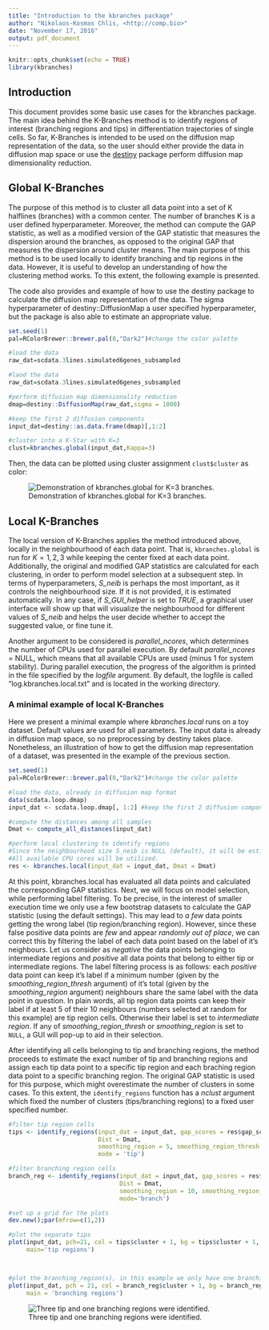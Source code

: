 ```yaml
---
title: "Introduction to the kbranches package"
author: "Nikolaos-Kosmas Chlis, <http://comp.bio>"
date: "November 17, 2016"
output: pdf_document
---
```


```r
knitr::opts_chunk$set(echo = TRUE)
library(kbranches)
```

## Introduction

This document provides some basic use cases for the kbranches package. The main idea behind the K-Branches method is to identify regions of interest (branching regions and tips) in differentiation trajectories of single cells. So far, K-Branches is intended to be used on the diffusion map representation of the data, so the user should either provide the data in diffusion map space or use the [destiny](http://bioconductor.org/packages/release/bioc/html/destiny.html) package perform diffusion map dimensionality reduction.

## Global K-Branches

The purpose of this method is to cluster all data point into a set of K halflines (branches) with a common center. The number of branches K is a user defined hyperparameter. Moreover, the method can compute the GAP statistic, as well as a modified version of the GAP statistic that measures the dispersion around the branches, as opposed to the original GAP that measures the dispersion around cluster means. The main purpose of this method is to be used locally to identify branching and tip regions in the data. However, it is useful to develop an understanding of how the clustering method works. To this extent, the following example is presented.

The code also provides and example of how to use the destiny package to calculate the diffusion map representation of the data.
The sigma hyperparameter of destiny::DiffusionMap a user specified hyperparameter, but the package is also able to estimate an appropriate value.
```r
set.seed(1)
pal=RColorBrewer::brewer.pal(8,"Dark2")#change the color palette

#load the data
raw_dat=scdata.3lines.simulated6genes_subsampled

#laod the data
raw_dat=scdata.3lines.simulated6genes_subsampled

#perform diffusion map dimensionality reduction
dmap=destiny::DiffusionMap(raw_dat,sigma = 1000)

#keep the first 2 diffusion components
input_dat=destiny::as.data.frame(dmap)[,1:2]

#cluster into a K-Star with K=3
clust=kbranches.global(input_dat,Kappa=3)
```

Then, the data can be plotted using cluster assignment `clust$cluster` as color:

![Demonstration of kbranches.global for K=3 branches.](figs/kbranch_global.png)
 
<!-- # ```{r kbranch.global plot} -->
<!-- # #(dmap, 1:2, col = clust$cluster, pch = 20) -->
<!-- # #or plot(input_dat, col = ...) -->
<!-- # plot(input_dat[,1:2], col = clust$cluster, pch = 20) -->
<!-- # ``` -->

## Local K-Branches

The local version of K-Branches applies the method introduced above, locally in the neighbourhood of each data point.
That is, `kbranches.global` is run for $K=1,2,3$ while keeping the center fixed at each data point. Additionally, the original and modified GAP statistics are calculated for each clustering, in order to perform model selection at a subsequent step.
In terms of hyperparameters, *S_neib* is perhaps the most important, as it controls the neighbourhood size. If it is not provided, it is estimated automatically. In any case, if *S_GUI_helper* is set to *TRUE*, a graphical user interface will show up that will visualize the neighbourhood for different values of *S_neib* and helps the user decide whether to accept the suggested value, or fine tune it.

Another argument to be considered is *parallel_ncores*, which determines the number of CPUs used for parallel execution. By default *parallel_ncores* = NULL, which means that all available CPUs are used (minus 1 for system stability). During parallel execution, the progress of the algorithm is printed in the file specified by the *logfile* argument. By default, the logfile is called "log.kbranches.local.txt" and is located in the working directory.

### A minimal example of local K-Branches

Here we present a minimal example where *kbranches.local* runs on a toy dataset. Default values are used for all parameters. The input data is already in diffusion map space, so no preprocessing by destiny takes place. Nonetheless, an illustration of how to get the diffusion map representation of a dataset, was presented in the example of the previous section. 

```r
set.seed(1)
pal=RColorBrewer::brewer.pal(8,"Dark2")#change the color palette

#load the data, already in diffusion map format
data(scdata.loop.dmap)
input_dat <- scdata.loop.dmap[, 1:2] #keep the first 2 diffusion components

#compute the distances among all samples
Dmat <- compute_all_distances(input_dat)

#perform local clustering to identify regions
#Since the neighbourhood size S_neib is NULL (default), it will be estimated from the data
#All available CPU cores will be utilized.
res <- kbranches.local(input_dat = input_dat, Dmat = Dmat)
```

At this point, kbranches.local has evaluated all data points and calculated the corresponding GAP statistics. Next, we will focus on model selection, while performing label filtering. To be precise, in the interest of smaller execution time we only use a few bootstrap datasets to calculate the GAP statistic (using the default settings). This may lead to *a few* data points getting the wrong label (tip region/branching region). However, since these false positive data points are *few* and appear *randomly out of place*, we can correct this by filtering the label of each data point based on the label of it's neighbours. Let us consider as *negative* the data points belonging to intermediate regions and *positive* all data points that belong to either tip or intermediate regions. The label filtering process is as follows: each *positive* data point can keep it's label if a minimum number (given by the *smoothing_region_thresh* argument) of it's total (given by the *smoothing_region* argument) neighbours share the same label with the data point in question. In plain words, all tip region data points can keep their label if at least 5 of their 10 neighbours (numbers selected at random for this example) are tip region cells. Otherwise their label is set to *intermediate region*. If any of *smoothing_region_thresh* or *smoothing_region* is set to `NULL`, a GUI will pop-up to aid in their selection.

After identifying all cells belonging to tip and branching regions, the method proceeds to estimate the exact number of tip and branching regions and assign each tip data point to a specific tip region and each braching region data point to a specific branching region. The original GAP statistic is used for this purpose, which might overestimate the number of clusters in some cases. To this extent, the `identify_regions` function has a *nclust* argument which fixed the number of clusters (tips/branching regions) to a fixed user specified number.

```r
#filter tip region cells
tips <- identify_regions(input_dat = input_dat, gap_scores = res$gap_scores,
                         Dist = Dmat,
                         smoothing_region = 5, smoothing_region_thresh = 5,
                         mode = 'tip')

#filter branching region cells
branch_reg <- identify_regions(input_dat = input_dat, gap_scores = res$gap_scores,
                               Dist = Dmat,
                               smoothing_region = 10, smoothing_region_thresh = 10,
                               mode='branch')

#set up a grid for the plots
dev.new();par(mfrow=c(1,2))

#plot the separate tips
plot(input_dat, pch=21, col = tips$cluster + 1, bg = tips$cluster + 1,
     main='tip regions')



#plot the branching_region(s), in this example we only have one branching region
plot(input_dat, pch = 21, col = branch_reg$cluster + 1, bg = branch_reg$cluster + 1,
     main = 'branching regions')

```

![Three tip and one branching regions were identified.](figs/identified_regions.png)


<!-- ![](figs/branching_regions.png) -->
